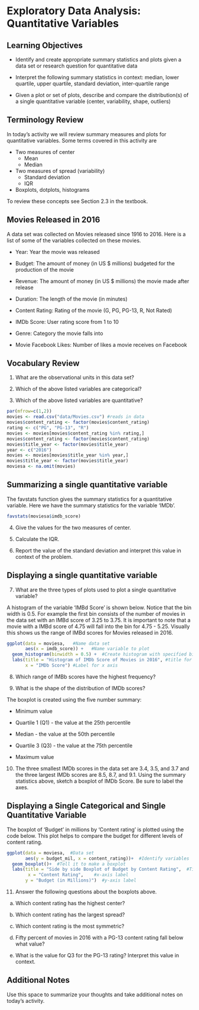 # Exploratory Data Analysis: Quantitative Variables

## Learning Objectives

* Identify and create appropriate summary statistics and plots
  given a data set or research question for quantitative data
  
* Interpret the following summary statistics in context:
  median, lower quartile, upper quartile,
  standard deviation, inter-quartile range
  
* Given a plot or set of plots, describe and compare the distribution(s)
  of a single quantitative variable
  (center, variability, shape, outliers)
  
## Terminology Review

In today's activity we will review summary measures and plots for quantitative variables.  Some terms covered in this activity are

* Two measures of center
    * Mean
    * Median
* Two measures of spread (variability)
    * Standard deviation
    * IQR
* Boxplots, dotplots, histograms

To review these concepts see Section 2.3 in the textbook.  

## Movies Released in 2016

A data set was collected on Movies released since 1916 to 2016.  Here is a list of some of the variables collected on these movies.

* Year: Year the movie was released

* Budget: The amount of money (in US $ millions) budgeted for the production of the movie

* Revenue: The amount of money (in US $ millions) the movie made after release

* Duration: The length of the movie (in minutes)

* Content Rating: Rating of the movie (G, PG, PG-13, R, Not Rated)

* IMDb Score: User rating score from 1 to 10

* Genre: Category the movie falls into

* Movie Facebook Likes: Number of likes a movie receives on Facebook

## Vocabulary Review

1. What are the observational units in this data set?

\vspace{0.5in}

2. Which of the above listed variables are categorical?

\vspace{1in}

3. Which of the above listed variables are quantitative?

\vspace{1in}

```r
par(mfrow=c(1,2))
movies <- read.csv("data/Movies.csv") #reads in data
movies$content_rating <- factor(movies$content_rating)
rating <- c("PG", "PG-13", "R")
movies <- movies[movies$content_rating %in% rating,]
movies$content_rating <- factor(movies$content_rating)
movies$title_year <- factor(movies$title_year)
year <- c("2016")
movies <- movies[movies$title_year %in% year,]
movies$title_year <- factor(movies$title_year)
moviesa <- na.omit(movies)
```

## Summarizing a single quantitative variable

The favstats function gives the summary statistics for a quantitative variable. Here we have the summary statistics for the variable 'IMDb'.

```r
favstats(moviesa$imdb_score)
```


4. Give the values for the two measures of center. 

\vspace{0.5in}

5. Calculate the IQR.

\vspace{0.5in}

6. Report the value of the standard deviation and interpret this value in context of the problem.
\vspace{1in}

## Displaying a single quantitative variable

7. What are the three types of plots used to plot a single quantitative variable?

\vspace{0.5in}

A histogram of the variable 'IMBd Score' is shown below.  Notice that the bin width is 0.5.  For example the first bin consists of the number of movies in the data set with an IMBd score of 3.25 to 3.75.  It is important to note that a movie with a IMBd score of 4.75 will fall into the bin for 4.75 - 5.25.  Visually this shows us the range of IMBd scores for Movies released in 2016.

```r
ggplot(data = moviesa,   #Name data set
       aes(x = imdb_score)) +   #Name variable to plot
  geom_histogram(binwidth = 0.5) +  #Create histogram with specified binwidth
  labs(title = "Histogram of IMDb Score of Movies in 2016", #title for plot 
       x = "IMDb Score") #Label for x axis
```


8. Which range of IMBb scores have the highest frequency?

\vspace{0.5in}

9. What is the shape of the distribution of IMDb scores?

\vspace{0.5in}

The boxplot is created using the five number summary:

* Minimum value

* Quartile 1 (Q1) - the value at the 25th percentile

* Median - the value at the 50th percentile

* Quartile 3 (Q3) - the value at the 75th percentile

* Maximum value 

10.  The three smallest IMDb scores in the data set are 3.4, 3.5, and 3.7 and the three largest IMDb scores are 8.5, 8.7, and 9.1.  Using the summary statistics above, sketch a boxplot of IMDb Score.  Be sure to label the axes.

\vspace{2in}

## Displaying a Single Categorical and Single Quantitative Variable

The boxplot of 'Budget' in millions by 'Content rating' is plotted using the code below.  This plot helps to compare the budget for different levels of content rating.

```r
ggplot(data = moviesa,  #Data set
       aes(y = budget_mil, x = content_rating))+  #Identify variables
  geom_boxplot()+  #Tell it to make a boxplot
  labs(title = "Side by side Boxplot of Budget by Content Rating",  #Title
        x = "Content Rating",    #x-axis label
       y = "Budget (in Millions)")  #y-axis label
```

11. Answer the following questions about the boxplots above.

   a. Which content rating has the highest center?
\vspace{0.5in}

   b. Which content rating has the largest spread?
\vspace{0.5in}

   c. Which content rating is the most symmetric?
\vspace{0.5in}
    
   d. Fifty percent of movies in 2016 with a PG-13 content rating fall below what value?
\vspace{0.5in}

   e.  What is the value for Q3 for the PG-13 rating?  Interpret this value in context.
\vspace{1in}



## Additional Notes

Use this space to summarize your thoughts and take additional notes on today's activity.